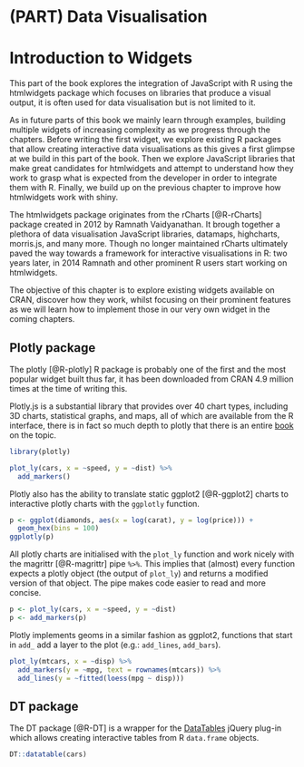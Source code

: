 # (PART) Data Visualisation {-}

# Introduction to Widgets {#widgets-intro-intro}

This part of the book explores the integration of JavaScript with R using the htmlwidgets package which focuses on libraries that produce a visual output, it is often used for data visualisation but is not limited to it.

As in future parts of this book we mainly learn through examples, building multiple widgets of increasing complexity as we progress through the chapters. Before writing the first widget, we explore existing R packages that allow creating interactive data visualisations as this gives a first glimpse at we build in this part of the book. Then we explore JavaScript libraries that make great candidates for htmlwidgets and attempt to understand how they work to grasp what is expected from the developer in order to integrate them with R. Finally, we build up on the previous chapter to improve how htmlwidgets work with shiny.

The htmlwidgets package originates from the rCharts [@R-rCharts] package created in 2012 by Ramnath Vaidyanathan. It brough together a plethora of data visualisation JavaScript libraries, datamaps, highcharts, morris.js, and many more. Though no longer maintained rCharts ultimately paved the way towards a framework for interactive visualisations in R: two years later, in 2014 Ramnath and other prominent R users start working on htmlwidgets.

The objective of this chapter is to explore existing widgets available on CRAN, discover how they work, whilst focusing on their prominent features as we will learn how to implement those in our very own widget in the coming chapters.

## Plotly package {#widgets-plotly}

The plotly [@R-plotly] R package is probably one of the first and the most popular widget built thus far, it has been downloaded from CRAN 4.9 million times at the time of writing this. 

Plotly.js is a substantial library that provides over 40 chart types, including 3D charts, statistical graphs, and maps, all of which are available from the R interface, there is in fact so much depth to plotly that there is an entire [book](https://plotly-r.com/) on the topic.

```r
library(plotly)

plot_ly(cars, x = ~speed, y = ~dist) %>% 
  add_markers()
```

Plotly also has the ability to translate static ggplot2 [@R-ggplot2] charts to interactive plotly charts with the `ggplotly` function.

```r
p <- ggplot(diamonds, aes(x = log(carat), y = log(price))) + 
  geom_hex(bins = 100)
ggplotly(p)
```

All plotly charts are initialised with the `plot_ly` function and work nicely with the magrittr [@R-magrittr] pipe `%>%`. This implies that (almost) every function expects a plotly object (the output of `plot_ly`) and returns a modified version of that object. The pipe makes code easier to read and more concise.

```r
p <- plot_ly(cars, x = ~speed, y = ~dist) 
p <- add_markers(p)
```

Plotly implements geoms in a similar fashion as ggplot2, functions that start in `add_` add a layer to the plot (e.g.: `add_lines`, `add_bars`).

```r
plot_ly(mtcars, x = ~disp) %>% 
  add_markers(y = ~mpg, text = rownames(mtcars)) %>% 
  add_lines(y = ~fitted(loess(mpg ~ disp)))
```

## DT package {#widgets-intro-dt}

The DT package [@R-DT] is a wrapper for the [DataTables](https://datatables.net/) jQuery plug-in which allows creating interactive tables from R `data.frame` objects.

```r
DT::datatable(cars)
```
